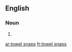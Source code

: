 ==English==

===Noun===
{{head|en|plural}}

# {{plural of|towel snap|lang=en}}

[[ar:towel snaps]]
[[fr:towel snaps]]
